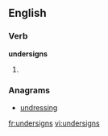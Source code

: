 
==English==

===Verb===
'''undersigns'''

# {{third-person singular of|[[undersign]]}}

===Anagrams===
* [[undressing#English|undressing]]

[[fr:undersigns]]
[[vi:undersigns]]